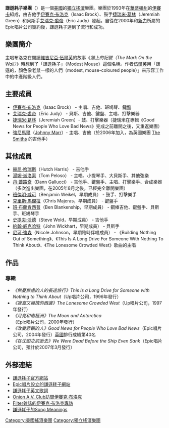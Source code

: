 {{unreferenced|time=2018-09-29T12:17:21+00:00}}
{{Infobox_Band 
|type=乐队|
  name         = 謙遜耗子 |
  image             = |
  years_active      = 1993年至今 |
  origin            = [[華盛頓州|華盛頓州]]的[[伊賽卡|伊賽卡]] |
  country           = [[美國|美國]] |
  music_genre       = [[獨立搖滾|獨立搖滾]] |
  record_label      = [[Epic唱片公司|Epic唱片公司]] |
  current_members   = [[伊賽克·布洛克|伊賽克·布洛克]]<br />[[艾瑞克·裘帝|艾瑞克·裘帝]]<br />[[捷瑞米·葛林|捷瑞米·葛林]]<br />[[赫屈·哈瑞斯|赫屈·哈瑞斯]]<br />[[湯姆·派洛索|湯姆·派洛索]] |
  past_members      = |
|}}
'''謙遜耗子樂團'''（{{lang|en|Modest Mouse}}）是一個[[美國|美國]]的[[獨立搖滾|獨立搖滾]]樂團。樂團於1993年在[[華盛頓州|華盛頓州]]的[[伊賽卡|伊賽卡]]組成，由吉他手[[伊賽克·布洛克|伊賽克·布洛克]]（Isaac Brock）、鼓手[[捷瑞米·葛林|捷瑞米·葛林]]（Jeremiah Green）和貝斯手[[艾瑞克·裘帝|艾瑞克·裘帝]]（Eric Judy）發起。自從在2000年和[[新力|新力]]所屬的Epic唱片公司簽約後，謙遜耗子達到了流行和成功。

== 樂團簡介 ==
主唱布洛克在閱讀[[維吉尼亞·伍爾芙|維吉尼亞·伍爾芙]]的故事《''牆上的記號（The Mark On the Wall）''》時想到了「謙遜耗子」（Modest Mouse）這個名稱。作者[[維吉尼亞·伍爾芙|伍爾芙]]用「謙遜的，顏色像老鼠一樣的人們（modest, mouse-coloured people）」來形容工作中的中產階級人們。

== 主要成員 ==
* [[伊賽克·布洛克|伊賽克·布洛克]]（Isaac Brock） - 主唱、吉他、斑鳩琴、鍵盤
* [[艾瑞克·裘帝|艾瑞克·裘帝]]（Eric Judy） - 貝斯、吉他、鍵盤、主唱、打擊樂器
* [[捷瑞米·葛林|捷瑞米·葛林]]（Jeremiah Green）- 鼓、打擊樂器（捷瑞米在專輯《Good News for People Who Love Bad News》完成之前離開之後，又重返樂團）
* [[強尼馬爾|強尼馬爾]]（[[Johnny_Marr|Johnny Marr]]）- 主唱、吉他（於2006年加入，為英國樂團 [[The_Smiths|The Smiths]] 的吉他手）

== 其他成員 ==
* [[赫屈·哈瑞斯|赫屈·哈瑞斯]]（Hutch Harris） - 吉他手
* [[湯姆·派洛索|湯姆·派洛索]]（Tom Peloso） - 主唱、小提琴手、大貝斯手、其他弦樂
* [[丹·蓋路奇|丹·蓋路奇]]（Dann Gallucci） - 吉他手、鍵盤手、主唱、打擊樂手、合成樂器（多次進出樂團，在2005年8月之後，已經完全離開樂團）
* [[班傑明·威可|班傑明·威可]]（Benjamin Weikel，早期成員） - 鼓手、打擊樂手
* [[克里斯·馬傑拉|克里斯·馬傑拉]]（Chris Majeras，早期成員） - 鍵盤手
* [[班·布蘭肯西普|班·布蘭肯西普]]（Ben Blankenship，早期成員） - 鋼棒吉他、鍵盤手、貝斯手、斑鳩琴手
* [[史提夫·沃德|史提夫·沃德]]（Steve Wold，早期成員） - 吉他手
* [[約翰·威克哈特|約翰·威克哈特]]（John Wickhart，早期成員） - 貝斯手
* [[尼可·強森|尼可·強森]]（Nicole Johnson，早期臨時伴唱成員） - 《Building Nothing Out of Something》、《This Is A Long Drive For Someone With Nothing To Think About》、《The Lonesome Crowded West》歌曲的主唱

== 作品 ==
=== 專輯 ===
* ''《無憂無慮的人的長途旅行》This Is a Long Drive for Someone with Nothing to Think About''（Up唱片公司，1996年發行）
* ''《寂寞又擁擠的西邊》The Lonesome Crowded West''（Up唱片公司，1997年發行）
* ''《月亮和南極洲》The Moon and Antarctica''（Epic唱片公司，2000年發行）
* ''《改變悲觀的人》Good News for People Who Love Bad News''（Epic唱片公司，2004年發行）[[英國|英國]]排行成績第40名
* ''《在沈船之前逝去》We Were Dead Before the Ship Even Sank''（Epic唱片公司，預計於2007年3月發行）

== 外部連結 ==
* [http://www.modestmouse.com 謙遜耗子官方網站]{{Wayback|url=http://www.modestmouse.com/ |date=20200828064107 }}
* [https://web.archive.org/web/20070321024734/http://www.modestmousemusic.com/ Epic唱片設立的謙遜耗子網站]
* [http://www.azlyrics.com/m/modestmouse.html 謙遜耗子英文歌詞]{{Wayback|url=http://www.azlyrics.com/m/modestmouse.html |date=20170407233449 }}
* [https://web.archive.org/web/20051210193055/http://avclub.com/content/node/23015 Onion A.V. Club訪問伊賽克·布洛克]
* [https://web.archive.org/web/20060421143106/http://filter-mag.com/features/interior.41.html Filter雜誌的伊賽克·布洛克專訪]
* [http://www.songmeanings.net/artist.php?aid=892 謙遜耗子的Song Meanings]{{Wayback|url=http://www.songmeanings.net/artist.php?aid=892 |date=20060630174545 }}

{{Authority control}}
{{DEFAULTSORT:Modest Mouse}}
[[Category:美國搖滾樂團|Category:美國搖滾樂團]]
[[Category:獨立搖滾樂團|Category:獨立搖滾樂團]]
